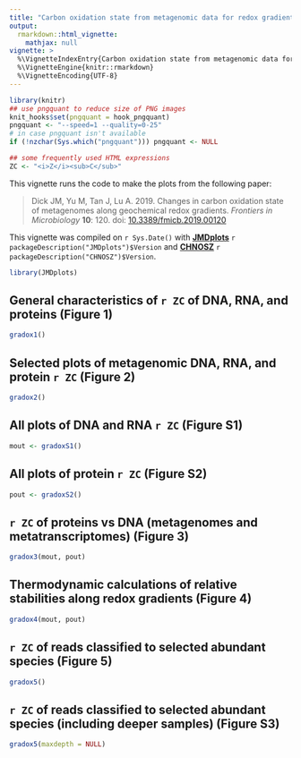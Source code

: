 ```yaml
---
title: "Carbon oxidation state from metagenomic data for redox gradients (2019)"
output: 
  rmarkdown::html_vignette:
    mathjax: null
vignette: >
  %\VignetteIndexEntry{Carbon oxidation state from metagenomic data for redox gradients (2019)}
  %\VignetteEngine{knitr::rmarkdown}
  %\VignetteEncoding{UTF-8}
---
```


```r
library(knitr)
## use pngquant to reduce size of PNG images
knit_hooks$set(pngquant = hook_pngquant)
pngquant <- "--speed=1 --quality=0-25"
# in case pngquant isn't available
if (!nzchar(Sys.which("pngquant"))) pngquant <- NULL 
```

```r
## some frequently used HTML expressions
ZC <- "<i>Z</i><sub>C</sub>"
```

This vignette runs the code to make the plots from the following paper:

> Dick JM, Yu M, Tan J, Lu A. 2019. Changes in carbon oxidation state of metagenomes along geochemical redox gradients. *Frontiers in Microbiology* **10**: 120. doi: [10.3389/fmicb.2019.00120](https://doi.org/10.3389/fmicb.2019.00120)

This vignette was compiled on `r Sys.Date()` with **[JMDplots](https://github.com/jedick/JMDplots)** `r packageDescription("JMDplots")$Version` and **[CHNOSZ](http://chnosz.net)** `r packageDescription("CHNOSZ")$Version`.

```r
library(JMDplots)
```

## General characteristics of `r ZC` of DNA, RNA, and proteins (Figure 1)
```r
gradox1()
```

## Selected plots of metagenomic DNA, RNA, and protein `r ZC` (Figure 2)
```r
gradox2()
```

## All plots of DNA and RNA `r ZC` (Figure S1)
```r
mout <- gradoxS1()
```

## All plots of protein `r ZC` (Figure S2)
```r
pout <- gradoxS2()
```

## `r ZC` of proteins vs DNA (metagenomes and metatranscriptomes) (Figure 3)
```r
gradox3(mout, pout)
```

## Thermodynamic calculations of relative stabilities along redox gradients (Figure 4)
```r
gradox4(mout, pout)
```

## `r ZC` of reads classified to selected abundant species (Figure 5)
```r
gradox5()
```

## `r ZC` of reads classified to selected abundant species (including deeper samples) (Figure S3)
```r
gradox5(maxdepth = NULL)
```

